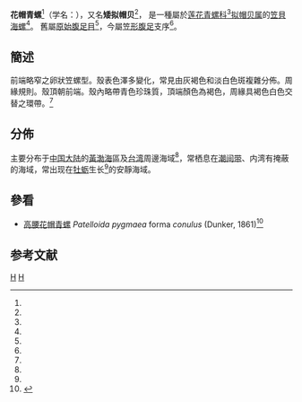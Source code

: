 {{Speciesbox 
| taxon = Patelloida pygmaea
| image =  Naturalis Biodiversity Center - RMNH.MOL.136142 - Patelloida pygmaea (Dunker, 1860) - Lottiidae - Mollusc shell.jpeg
| image_caption = [[自然生物多樣性中心|自然生物多樣性中心]]在[[廈門|廈門]]搜集到的標本
| binomial_authority = (Dunker, 1860)
| synonyms_ref = <ref name="WoRMS_456638" />
| synonyms= ''Acmaea testudinalis'' var. ''minor'' <small>Grabau & King, 1928</small>
}}

'''花帽青螺'''<ref name="shell_63" />（学名：{{lang|la|'''''Patelloida pygmaea'''''}}），又名'''矮拟帽贝'''<ref name="sina" />，
是一種屬於[[莲花青螺科|莲花青螺科]]<ref name="Nakano 2007" />[[拟帽贝属|拟帽贝属]]的[[笠貝|笠貝]][[海螺|海螺]]<ref name="WoRMS_456638" />。
舊屬[[原始腹足目|原始腹足目]]<ref name="shell_63" />，今屬[[笠形腹足亞綱|笠形腹足]]支序<ref name="WoRMS_456638" />。

==簡述==
前端略窄之卵狀笠螺型。殼表色澤多變化，常見由灰褐色和淡白色斑複雜分佈。周緣規則。殼頂朝前端。殼內略帶青色珍珠質，頂端顏色為褐色，周緣具褐色白色交替之環帶。<ref name="shell_63" />

==分佈==
主要分布于[[中国大陆|中国大陆]]的[[黃海|黃]][[渤海|渤海]]區及[[台湾|台湾]]周邊海域<ref name="shell_63" />，常栖息在[[潮间带|潮间带]]、内湾有掩蔽的海域，常出现在[[牡蛎|牡蛎]]生长<ref name="shell_63" />的安靜海域。

==參看==
* [[高腰花帽青螺|高腰花帽青螺]] ''Patelloida pygmaea'' forma ''conulus'' (Dunker, 1861)<ref name="shelldoc_100368">{{cite journal |url=http://shell.sinica.edu.tw/chinese/documentquery_c.php?No=100368 |title=台灣雜貝圖譜(二) |year=2002 |author=[[李彥錚|李彥錚]] |journal=[[貝友|貝友]] |volume=28 |pages=32-53 |publisher=[[中華民國貝類學會|中華民國貝類學會]] |language=zh-hant |access-date=2017-01-06 |archive-date=2017-01-07 |archive-url=https://web.archive.org/web/20170107104244/http://shell.sinica.edu.tw/chinese/documentquery_c.php?No=100368 |dead-url=no }}</ref>

==参考文献==
{{reflist |refs=
<ref name="Nakano 2007">{{cite journal
 |last1=Nakano |first1=T. 
 |last2=Ozawa  |first2=T. 
 |year=2007
 |url=http://m.mollus.oxfordjournals.org/content/73/1/79.full
 |title=''Worldwide phylogeography of limpets of the order Patellogastropoda: molecular, morphological and paleontological evidence.''
 |journal=Journal of Molluscan Studies
 |volume=73 |issue=1 |pages=79–99
}}</ref>
<ref name="shell_63">{{cite web
 |url=http://shell.sinica.edu.tw/chinese/shellbase_detail.php?science_no=63
 |title=国际贝库：花帽青螺
 |publisher=台湾贝类资料库
 |accessdate=2009-08-11
 |language=zh-hant
 |archive-date=2017-01-06
 |archive-url=https://web.archive.org/web/20170106010801/http://shell.sinica.edu.tw/chinese/shellbase_detail.php?science_no=63
 |dead-url=no
 }}</ref>
<ref name="sina">{{cite web
 |url=http://blog.sina.com.cn/s/blog_6af523d00100mg3l.html
 |title=动物学实习报告
 |date=2010-10-21
 |accessdate=2017-01-05
 |language=zh-hans
 |archive-date=2017-01-06
 |archive-url=https://web.archive.org/web/20170106011223/http://blog.sina.com.cn/s/blog_6af523d00100mg3l.html
 |dead-url=no
 }}</ref>
<ref name="WoRMS_456638">{{cite WoRMS |id=456638 |title=''Patelloida pygmaea'' (Dunker, 1860)|author=WoRMS |accessdate=2010-04-08 }}</ref>
}}

{{taxonbar}}
[[Category:拟帽贝属|H]]
[[Category:_1860年描述的动物|H]]
